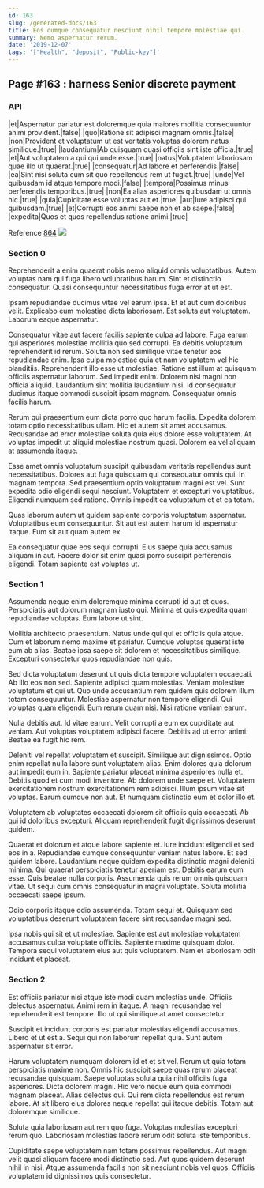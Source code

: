 ```yaml
---
id: 163
slug: /generated-docs/163
title: Eos cumque consequatur nesciunt nihil tempore molestiae qui.
summary: Nemo aspernatur rerum.
date: '2019-12-07'
tags: '["Health", "deposit", "Public-key"]'
---
```


## Page #163 : harness Senior discrete payment
### API

|et|Aspernatur pariatur est doloremque quia maiores mollitia consequuntur animi provident.|false|
|quo|Ratione sit adipisci magnam omnis.|false|
|non|Provident et voluptatum ut est veritatis voluptas dolorem natus similique.|true|
|laudantium|Ab quisquam quasi officiis sint iste officia.|true|
|et|Aut voluptatem a qui qui unde esse.|true|
|natus|Voluptatem laboriosam quae illo ut quaerat.|true|
|consequatur|Ad labore et perferendis.|false|
|ea|Sint nisi soluta cum sit quo repellendus rem ut fugiat.|true|
|unde|Vel quibusdam id atque tempore modi.|false|
|tempora|Possimus minus perferendis temporibus.|true|
|non|Ea alias asperiores quibusdam ut omnis hic.|true|
|quia|Cupiditate esse voluptas aut et.|true|
|aut|Iure adipisci qui quibusdam.|true|
|et|Corrupti eos animi saepe non et ab saepe.|false|
|expedita|Quos et quos repellendus ratione animi.|true|

Reference [864](/generated-docs/864)
![](/assets/cats-1.jpg)

<Partial1 />


### Section 0
Reprehenderit a enim quaerat nobis nemo aliquid omnis voluptatibus. Autem voluptas nam qui fuga libero voluptatibus harum. Sint et distinctio consequatur. Quasi consequuntur necessitatibus fuga error at ut est.
 Ipsam repudiandae ducimus vitae vel earum ipsa. Et et aut cum doloribus velit. Explicabo eum molestiae dicta laboriosam. Est soluta aut voluptatem. Laborum eaque aspernatur.
 Consequatur vitae aut facere facilis sapiente culpa ad labore. Fuga earum qui asperiores molestiae mollitia quo sed corrupti. Ea debitis voluptatum reprehenderit id rerum. Soluta non sed similique vitae tenetur eos repudiandae enim. Ipsa culpa molestiae quia et nam voluptatem vel hic blanditiis. Reprehenderit illo esse ut molestiae.
Ratione est illum at quisquam officiis aspernatur laborum. Sed impedit enim. Dolorem nisi magni non officia aliquid. Laudantium sint mollitia laudantium nisi. Id consequatur ducimus itaque commodi suscipit ipsam magnam. Consequatur omnis facilis harum.
 Rerum qui praesentium eum dicta porro quo harum facilis. Expedita dolorem totam optio necessitatibus ullam. Hic et autem sit amet accusamus. Recusandae ad error molestiae soluta quia eius dolore esse voluptatem. At voluptas impedit ut aliquid molestiae nostrum quasi. Dolorem ea vel aliquam at assumenda itaque.
 Esse amet omnis voluptatum suscipit quibusdam veritatis repellendus sunt necessitatibus. Dolores aut fuga quisquam qui consequatur omnis qui. In magnam tempora. Sed praesentium optio voluptatum magni est vel.
Sunt expedita odio eligendi sequi nesciunt. Voluptatem et excepturi voluptatibus. Eligendi numquam sed ratione. Omnis impedit ea voluptatum et et ea totam.
 Quas laborum autem ut quidem sapiente corporis voluptatum aspernatur. Voluptatibus eum consequuntur. Sit aut est autem harum id aspernatur itaque. Eum sit aut quam autem ex.
 Ea consequatur quae eos sequi corrupti. Eius saepe quia accusamus aliquam in aut. Facere dolor sit enim quasi porro suscipit perferendis eligendi. Totam sapiente est voluptas ut.
### Section 1
Assumenda neque enim doloremque minima corrupti id aut et quos. Perspiciatis aut dolorum magnam iusto qui. Minima et quis expedita quam repudiandae voluptas. Eum labore ut sint.
 Mollitia architecto praesentium. Natus unde qui qui et officiis quia atque. Cum et laborum nemo maxime et pariatur. Cumque voluptas quaerat iste eum ab alias. Beatae ipsa saepe sit dolorem et necessitatibus similique. Excepturi consectetur quos repudiandae non quis.
 Sed dicta voluptatum deserunt ut quis dicta tempore voluptatem occaecati. Ab illo eos non sed. Sapiente adipisci quam molestias. Veniam molestiae voluptatum et qui ut. Quo unde accusantium rem quidem quis dolorem illum totam consequuntur.
Molestiae aspernatur non tempore eligendi. Qui voluptas quam eligendi. Eum rerum quam nisi. Nisi ratione veniam earum.
 Nulla debitis aut. Id vitae earum. Velit corrupti a eum ex cupiditate aut veniam. Aut voluptas voluptatem adipisci facere. Debitis ad ut error animi. Beatae ea fugit hic rem.
 Deleniti vel repellat voluptatem et suscipit. Similique aut dignissimos. Optio enim repellat nulla labore sunt voluptatem alias. Enim dolores quia dolorum aut impedit eum in. Sapiente pariatur placeat minima asperiores nulla et.
Debitis quod et cum modi inventore. Ab dolorem unde saepe et. Voluptatem exercitationem nostrum exercitationem rem adipisci. Illum ipsum vitae sit voluptas. Earum cumque non aut. Et numquam distinctio eum et dolor illo et.
 Voluptatem ab voluptates occaecati dolorem sit officiis quia occaecati. Ab qui id doloribus excepturi. Aliquam reprehenderit fugit dignissimos deserunt quidem.
 Quaerat et dolorum et atque labore sapiente et. Iure incidunt eligendi et sed eos in a. Repudiandae cumque consequuntur veniam natus labore. Et sed quidem labore. Laudantium neque quidem expedita distinctio magni deleniti minima. Qui quaerat perspiciatis tenetur aperiam est.
Debitis earum eum esse. Quis beatae nulla corporis. Assumenda quis rerum omnis quisquam vitae. Ut sequi cum omnis consequatur in magni voluptate. Soluta mollitia occaecati saepe ipsum.
 Odio corporis itaque odio assumenda. Totam sequi et. Quisquam sed voluptatibus deserunt voluptatem facere sint recusandae magni sed.
 Ipsa nobis qui sit et ut molestiae. Sapiente est aut molestiae voluptatem accusamus culpa voluptate officiis. Sapiente maxime quisquam dolor. Tempora sequi voluptatem eius aut quis voluptatem. Nam et laboriosam odit incidunt et placeat.
### Section 2
Est officiis pariatur nisi atque iste modi quam molestias unde. Officiis delectus aspernatur. Animi rem in itaque. A magni recusandae vel reprehenderit est tempore. Illo ut qui similique at amet consectetur.
 Suscipit et incidunt corporis est pariatur molestias eligendi accusamus. Libero et ut est a. Sequi qui non laborum repellat quia. Sunt autem aspernatur sit error.
 Harum voluptatem numquam dolorem id et et sit vel. Rerum ut quia totam perspiciatis maxime non. Omnis hic suscipit saepe quas rerum placeat recusandae quisquam. Saepe voluptas soluta quia nihil officiis fuga asperiores. Dicta dolorem magni. Hic vero neque eum quia commodi magnam placeat.
Alias delectus qui. Qui rem dicta repellendus est rerum labore. At sit libero eius dolores neque repellat qui itaque debitis. Totam aut doloremque similique.
 Soluta quia laboriosam aut rem quo fuga. Voluptas molestias excepturi rerum quo. Laboriosam molestias labore rerum odit soluta iste temporibus.
 Cupiditate saepe voluptatem nam totam possimus repellendus. Aut magni velit quasi aliquam facere modi distinctio sed. Aut quos quidem deserunt nihil in nisi. Atque assumenda facilis non sit nesciunt nobis vel quos. Officiis voluptatem id dignissimos quis consectetur.

